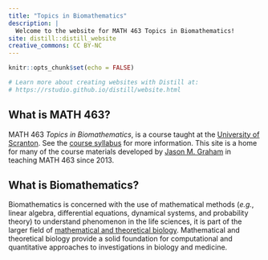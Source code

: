 ```yaml
---
title: "Topics in Biomathematics"
description: |
  Welcome to the website for MATH 463 Topics in Biomathematics!
site: distill::distill_website
creative_commons: CC BY-NC
---
```


```r
knitr::opts_chunk$set(echo = FALSE)

# Learn more about creating websites with Distill at:
# https://rstudio.github.io/distill/website.html

```

## What is MATH 463?

MATH 463 *Topics in Biomathematics*, is a course taught at the [University of Scranton](https://www.scranton.edu/). See the [course syllabus](https://topicsinbiomath.netlify.app/about.html) for more information. This site is a home for many of the course materials developed by [Jason M. Graham](https://sites.google.com/site/jasonmgrahamus/) in teaching MATH 463 since 2013. 

## What is Biomathematics? 

Biomathematics is concerned with the use of mathematical methods (*e.g.*, linear algebra, differential equations, dynamical systems, and probability theory) to understand phenomenon in the life sciences, it is part of the larger field of [mathematical and theoretical biology](https://en.wikipedia.org/wiki/Mathematical_and_theoretical_biology#:~:text=Mathematical%20and%20theoretical%20biology%20is,biology%20which%20deals%20with%20the). Mathematical and theoretical biology provide a solid foundation for computational and quantitative approaches to investigations in biology and medicine.



